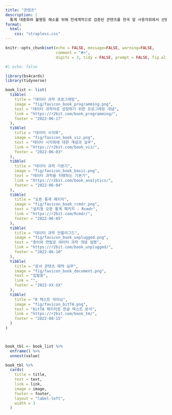 ```yaml
---
title: "콘텐츠"
description: |
  통계 대중화와 불평등 해소를 위해 전세계적으로 검증된 콘텐츠를 한국 알 사용자회에서 선별하여 크리에이티브 커먼즈 라이선스에 준용하여 번역 및 우리나라 상황을 반영하여 콘텐츠를 추가하였습니다. 디지털 콘텐츠도 재현성과 추적성이 강조되는 세계적인 현상을 감안하여 소프트웨어 개발 방법론을 적극 채용하여 지속적인 업그레이드와 개발이 이뤄지고 있습니다. 
format:
  html:
    css: "strapless.css"
---
```


```r
knitr::opts_chunk$set(echo = FALSE, message=FALSE, warning=FALSE,
                      comment = "#>", 
                      digits = 3, tidy = FALSE, prompt = FALSE, fig.align = 'center')
```



```r
#| echo: false

library(bs4cards)
library(tidyverse)

book_list <- list(
  tibble(
    title = "데이터 과학 프로그래밍",
    image = "fig/favicon_book_programming.png",
    text = "데이터 과학자로 성장하기 위한 프로그래밍 개념",
    link = "https://r2bit.com/book_programming/",
    footer = "2022-06-17"
  ),
  tibble(
    title = "데이터 시각화",
    image = "fig/favicon_book_viz.png",
    text = "데이터 시각화에 대한 개념과 실무",
    link = "https://r2bit.com/book_viz/",
    footer = "2022-06-03"
  ),
  tibble(
    title = "데이터 과학 기본기",
    image = "fig/favicon_book_basic.png",
    text = "데이터 과학을 지탱하는 기본기",
    link = "https://r2bit.com/book_analytics/",
    footer = "2022-06-04"
  ),
  tibble(
    title = "오픈 통계 패키지",
    image = "fig/favicon_book_rcmdr.png",
    text = "설치형 오픈 통계 패키지 - Rcmdr",
    link = "https://r2bit.com/Rcmdr/",
    footer = "2022-06-05"
  ),
  tibble(
    title = "데이터 과학 언플러그드",
    image = "fig/favicon_book_unplugged.png",
    text = "종이와 연필로 데이터 과학 개념 설명",
    link = "https://r2bit.com/book_unplugged/",
    footer = "2022-06-10"
  ),
  tibble(
    title = "문서 콘텐츠 제작 실무",
    image = "fig/favicon_book_document.png",
    text = "집필중",
    link = "",
    footer = "2022-XX-XX"
  ),
  tibble(
    title = "R 텍스트 마이닝",
    image = "fig/favicon_bitTA.png",
    text = "bitTA 패키지로 한글 텍스트 분석",
    link = "https://r2bit.com/book_tm/",
    footer = "2022-08-15"
  )  
)



book_tbl <- book_list %>% 
  enframe() %>% 
  unnest(value)

book_tbl %>% 
  cards(
    title = title,
    text = text,
    link = link,
    image = image,
    footer = footer,
    layout = "label-left", 
    width = 3
  )

```